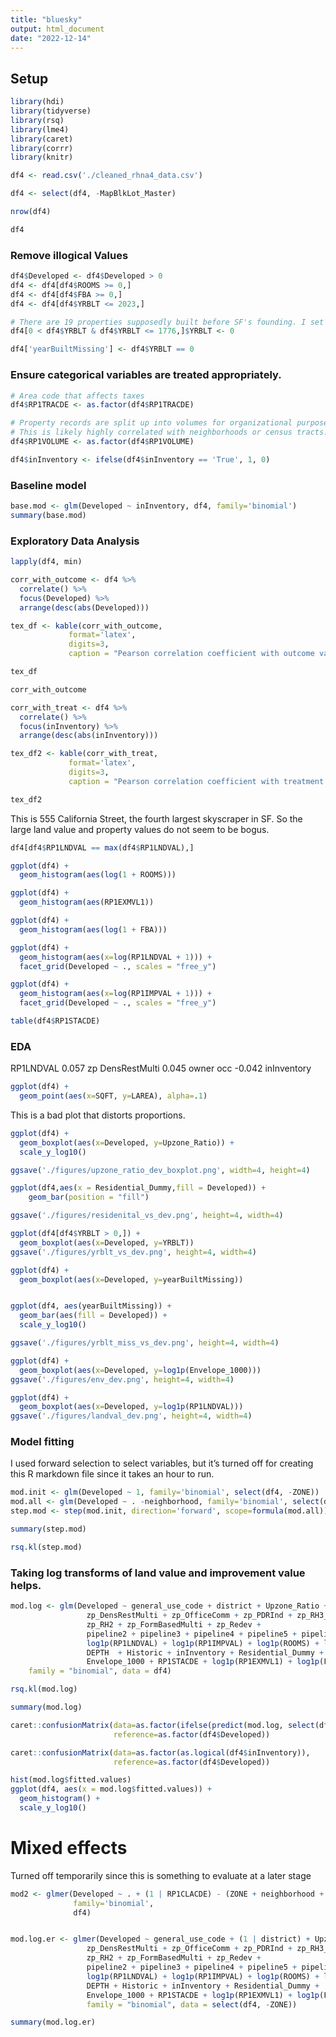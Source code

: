 ```yaml
---
title: "bluesky"
output: html_document
date: "2022-12-14"
---
```


## Setup

```r
library(hdi)
library(tidyverse)
library(rsq)
library(lme4)
library(caret)
library(corrr)
library(knitr) 
```

```r
df4 <- read.csv('./cleaned_rhna4_data.csv')

df4 <- select(df4, -MapBlkLot_Master)
```

```r
nrow(df4)

```

```r
df4
```

### Remove illogical Values

```r
df4$Developed <- df4$Developed > 0
df4 <- df4[df4$ROOMS >= 0,]
df4 <- df4[df4$FBA >= 0,]
df4 <- df4[df4$YRBLT <= 2023,]

# There are 19 properties supposedly built before SF's founding. I set to year 0 
df4[0 < df4$YRBLT & df4$YRBLT <= 1776,]$YRBLT <- 0

df4['yearBuiltMissing'] <- df4$YRBLT == 0
```

### Ensure categorical variables are treated appropriately.

```r
# Area code that affects taxes
df4$RP1TRACDE <- as.factor(df4$RP1TRACDE)

# Property records are split up into volumes for organizational purposes.
# This is likely highly correlated with neighborhoods or census tracts.
df4$RP1VOLUME <- as.factor(df4$RP1VOLUME)

df4$inInventory <- ifelse(df4$inInventory == 'True', 1, 0)
```

### Baseline model

```r
base.mod <- glm(Developed ~ inInventory, df4, family='binomial')
summary(base.mod)
```

### Exploratory Data Analysis


```r
lapply(df4, min)
```

```r
corr_with_outcome <- df4 %>%
  correlate() %>%
  focus(Developed) %>%
  arrange(desc(abs(Developed)))

tex_df <- kable(corr_with_outcome,
             format='latex',
             digits=3,
             caption = "Pearson correlation coefficient with outcome variable, development.")

tex_df

corr_with_outcome
```


```r



corr_with_treat <- df4 %>%
  correlate() %>%
  focus(inInventory) %>%
  arrange(desc(abs(inInventory)))

tex_df2 <- kable(corr_with_treat,
             format='latex',
             digits=3,
             caption = "Pearson correlation coefficient with treatment variable, inventory site selection")

tex_df2


```


This is 555 California Street, the fourth largest skyscraper in SF. So the large land value and property values do not seem to be bogus.


```r
df4[df4$RP1LNDVAL == max(df4$RP1LNDVAL),]
```

```r
ggplot(df4) + 
  geom_histogram(aes(log(1 + ROOMS)))
```

```r
ggplot(df4) + 
  geom_histogram(aes(RP1EXMVL1))
```


```r
ggplot(df4) + 
  geom_histogram(aes(log(1 + FBA)))
```


```r
ggplot(df4) +
  geom_histogram(aes(x=log(RP1LNDVAL + 1))) +
  facet_grid(Developed ~ ., scales = "free_y")
```

```r
ggplot(df4) +
  geom_histogram(aes(x=log(RP1IMPVAL + 1))) +
  facet_grid(Developed ~ ., scales = "free_y")
```


```r
table(df4$RP1STACDE)
```


### EDA



RP1LNDVAL 0.057
zp DensRestMulti 0.045
owner occ -0.042
inInventory

```r
ggplot(df4) +
  geom_point(aes(x=SQFT, y=LAREA), alpha=.1)

```

This is a bad plot that distorts proportions.
```r
ggplot(df4) +
  geom_boxplot(aes(x=Developed, y=Upzone_Ratio)) +
  scale_y_log10()

ggsave('./figures/upzone_ratio_dev_boxplot.png', width=4, height=4)
```
```r
ggplot(df4,aes(x = Residential_Dummy,fill = Developed)) + 
    geom_bar(position = "fill")

ggsave('./figures/residenital_vs_dev.png', height=4, width=4)
```

```r
ggplot(df4[df4$YRBLT > 0,]) +
  geom_boxplot(aes(x=Developed, y=YRBLT))
ggsave('./figures/yrblt_vs_dev.png', height=4, width=4)

```
```r
ggplot(df4) +
  geom_boxplot(aes(x=Developed, y=yearBuiltMissing))


ggplot(df4, aes(yearBuiltMissing)) +
  geom_bar(aes(fill = Developed)) +
  scale_y_log10()

ggsave('./figures/yrblt_miss_vs_dev.png', height=4, width=4)

```


```r
ggplot(df4) +
  geom_boxplot(aes(x=Developed, y=log1p(Envelope_1000)))
ggsave('./figures/env_dev.png', height=4, width=4)
```

```r
ggplot(df4) +
  geom_boxplot(aes(x=Developed, y=log1p(RP1LNDVAL)))
ggsave('./figures/landval_dev.png', height=4, width=4)
```

### Model fitting


I used forward selection to select variables, but it's turned off for creating this R markdown file since it takes an hour to run.

```r
mod.init <- glm(Developed ~ 1, family='binomial', select(df4, -ZONE))
mod.all <- glm(Developed ~ . -neighborhood, family='binomial', select(df4, -ZONE, -EXEMPTYPE, -RP1PPTVAL, -RP1FXTVAL, -RP1EXMVL2, -RP1CLACDE))
step.mod <- step(mod.init, direction='forward', scope=formula(mod.all))
```

```r
summary(step.mod)

```

```r
rsq.kl(step.mod)
```

### Taking log transforms of land value and improvement value helps.

```r
mod.log <- glm(Developed ~ general_use_code + district + Upzone_Ratio + 
                 zp_DensRestMulti + zp_OfficeComm + zp_PDRInd + zp_RH3_RM1 + 
                 zp_RH2 + zp_FormBasedMulti + zp_Redev +
                 pipeline2 + pipeline3 + pipeline4 + pipeline5 + pipeline6 + pipeline8 +
                 log1p(RP1LNDVAL) + log1p(RP1IMPVAL) + log1p(ROOMS) + log1p(BEDS) +
                 DEPTH  + Historic + inInventory + Residential_Dummy + 
                 Envelope_1000 + RP1STACDE + log1p(RP1EXMVL1) + log1p(FBA) + YRBLT, 
    family = "binomial", data = df4)

rsq.kl(mod.log)

summary(mod.log)
```

```r
caret::confusionMatrix(data=as.factor(ifelse(predict(mod.log, select(df4, -ZONE), type="response") > 0.5, TRUE, FALSE)),  
                       reference=as.factor(df4$Developed))

```

```r
caret::confusionMatrix(data=as.factor(as.logical(df4$inInventory)),  
                       reference=as.factor(df4$Developed))

```


```r
hist(mod.log$fitted.values)
ggplot(df4, aes(x = mod.log$fitted.values)) +
  geom_histogram() +
  scale_y_log10()

```

# Mixed effects

Turned off temporarily since this is something to evaluate at a later stage
```r
mod2 <- glmer(Developed ~ . + (1 | RP1CLACDE) - (ZONE + neighborhood + Residential_Dummy + district + RP1CLACDE + CONSTTYPE + EXEMPTYPE + general_use_code), 
              family='binomial', 
              df4)


mod.log.er <- glmer(Developed ~ general_use_code + (1 | district) + Upzone_Ratio + 
                 zp_DensRestMulti + zp_OfficeComm + zp_PDRInd + zp_RH3_RM1 + 
                 zp_RH2 + zp_FormBasedMulti + zp_Redev +
                 pipeline2 + pipeline3 + pipeline4 + pipeline5 + pipeline6 + pipeline8 +
                 log1p(RP1LNDVAL) + log1p(RP1IMPVAL) + log1p(ROOMS) + log1p(BEDS) +
                 DEPTH + Historic + inInventory + Residential_Dummy + 
                 Envelope_1000 + RP1STACDE + log1p(RP1EXMVL1) + log1p(FBA) + YRBLT, 
                 family = "binomial", data = select(df4, -ZONE))

summary(mod.log.er)
```



